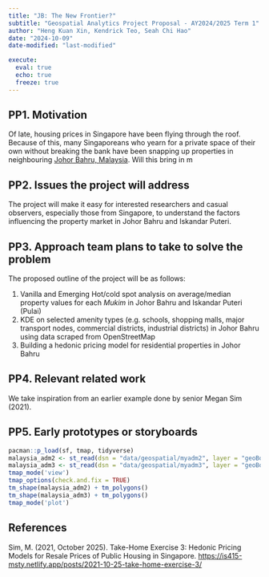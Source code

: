 ```yaml
---
title: "JB: The New Frontier?"
subtitle: "Geospatial Analytics Project Proposal - AY2024/2025 Term 1"
author: "Heng Kuan Xin, Kendrick Teo, Seah Chi Hao"
date: "2024-10-09"
date-modified: "last-modified"

execute: 
  eval: true
  echo: true
  freeze: true
---
```


## PP1. Motivation

Of late, housing prices in Singapore have been flying through the roof. Because of this, many Singaporeans who yearn for a private space of their own without breaking the bank have been snapping up properties in neighbouring [Johor Bahru, Malaysia](https://en.wikipedia.org/wiki/Johor_Bahru). Will this bring in m

## PP2. Issues the project will address

The project will make it easy for interested researchers and casual observers, especially those from Singapore, to understand the factors influencing the property market in Johor Bahru and Iskandar Puteri.

## PP3. Approach team plans to take to solve the problem

The proposed outline of the project will be as follows:

1. Vanilla and Emerging Hot/cold spot analysis on average/median property values for each *Mukim* in Johor Bahru and Iskandar Puteri (Pulai)
2. KDE on selected amenity types (e.g. schools, shopping malls, major transport nodes, commercial districts, industrial districts) in Johor Bahru using data scraped from OpenStreetMap
3. Building a hedonic pricing model for residential properties in Johor Bahru

## PP4. Relevant related work

We take inspiration from an earlier example done by senior Megan Sim (2021).

## PP5. Early prototypes or storyboards

```r
pacman::p_load(sf, tmap, tidyverse)
malaysia_adm2 <- st_read(dsn = "data/geospatial/myadm2", layer = "geoBoundaries-MYS-ADM2") %>% st_transform(4326)
malaysia_adm3 <- st_read(dsn = "data/geospatial/myadm3", layer = "geoBoundaries-MYS-ADM3") %>% st_transform(4326)
tmap_mode('view')
tmap_options(check.and.fix = TRUE)
tm_shape(malaysia_adm2) + tm_polygons()
tm_shape(malaysia_adm3) + tm_polygons()
tmap_mode('plot')
```

## References

Sim, M. (2021, October 2025). Take-Home Exercise 3: Hedonic Pricing Models for Resale Prices of Public Housing in Singapore. [https://is415-msty.netlify.app/posts/2021-10-25-take-home-exercise-3/](https://is415-msty.netlify.app/posts/2021-10-25-take-home-exercise-3/)